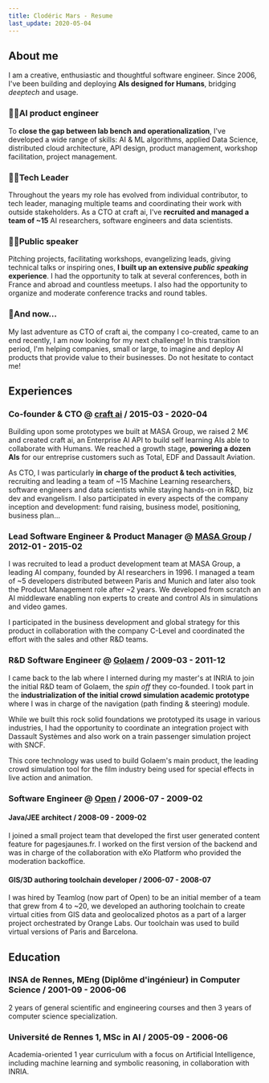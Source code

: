 ```yaml
---
title: Clodéric Mars - Resume
last_update: 2020-05-04
---
```




## About me

I am a creative, enthusiastic and thoughtful software engineer. Since 2006, I've
been building and deploying **AIs designed for Humans**, bridging _deeptech_ and
usage.

### 👷‍♂️AI product engineer

To **close the gap between lab bench and operationalization**, I've developed a
wide range of skills: AI & ML algorithms, applied Data Science, distributed
cloud architecture, API design, product management, workshop facilitation,
project management.

### 👨‍💻Tech Leader

Throughout the years my role has evolved from individual contributor, to tech
leader, managing multiple teams and coordinating their work with outside
stakeholders. As a CTO at craft ai, I've **recruited and managed a team of ~15**
AI researchers, software engineers and data scientists.

### 👨‍🏫Public speaker

Pitching projects, facilitating workshops, evangelizing leads, giving technical
talks or inspiring ones, **I built up an extensive _public speaking_
experience**. I had the opportunity to talk at several conferences, both in
France and abroad and countless meetups. I also had the opportunity to organize
and moderate conference tracks and round tables.

### 🤟And now...

My last adventure as CTO of craft ai, the company I co-created, came to an end
recently, I am now looking for my next challenge! In this transition period, I'm
helping companies, small or large, to imagine and deploy AI products that
provide value to their businesses. Do not hesitate to contact me!

## Experiences

### Co-founder & CTO @ [craft ai](https://www.craft.ai/) / 2015-03 - 2020-04

Building upon some prototypes we built at MASA Group, we raised 2 M€ and created
craft ai, an Enterprise AI API to build self learning AIs able to collaborate
with Humans. We reached a growth stage, **powering a dozen AIs** for our
entreprise customers such as Total, EDF and Dassault Aviation.

As CTO, I was particularly **in charge of the product & tech activities**,
recruiting and leading a team of ~15 Machine Learning researchers, software
engineers and data scientists while staying hands-on in R&D, biz dev and
evangelism. I also participated in every aspects of the company inception and
development: fund raising, business model, positioning, business plan...

### Lead Software Engineer & Product Manager @ [MASA Group](https://masasim.com/) / 2012-01 - 2015-02

I was recruited to lead a product development team at MASA Group, a leading AI
company, founded by AI researchers in 1996. I managed a team of ~5 developers
distributed between Paris and Munich and later also took the Product Management
role after ~2 years. We developed from scratch an AI middleware enabling non
experts to create and control AIs in simulations and video games.

I participated in the business development and global strategy for this product
in collaboration with the company C-Level and coordinated the effort with the
sales and other R&D teams.

### R&D Software Engineer @ [Golaem](http://golaem.com/) / 2009-03 - 2011-12

I came back to the lab where I interned during my master's at INRIA to join the
initial R&D team of Golaem, the _spin off_ they co-founded. I took part in the
**industrialization of the initial crowd simulation academic prototype** where I
was in charge of the navigation (path finding & steering) module.

While we built this rock solid foundations we prototyped its usage in various
industries, I had the opportunity to coordinate an integration project with
Dassault Systèmes and also work on a train passenger simulation project with
SNCF.

This core technology was used to build Golaem's main product, the leading crowd
simulation tool for the film industry being used for special effects in live
action and animation.

### Software Engineer @ [Open](https://www.open.global/fr) / 2006-07 - 2009-02

#### Java/JEE architect / 2008-09 - 2009-02

I joined a small project team that developed the first user generated content
feature for pagesjaunes.fr. I worked on the first version of the backend and was
in charge of the collaboration with eXo Platform who provided the moderation
backoffice.

#### GIS/3D authoring toolchain developer / 2006-07 - 2008-07

I was hired by Teamlog (now part of Open) to be an initial member of a team that
grew from 4 to ~20, we developed an authoring toolchain to create virtual cities
from GIS data and geolocalized photos as a part of a larger project orchestrated
by Orange Labs. Our toolchain was used to build virtual versions of Paris and
Barcelona.

## Education

### INSA de Rennes, MEng (Diplôme d'ingénieur) in Computer Science / 2001-09 - 2006-06

2 years of general scientific and engineering courses and then 3 years of
computer science specialization.

### Université de Rennes 1, MSc in AI / 2005-09 - 2006-06

Academia-oriented 1 year curriculum with a focus on Artificial Intelligence,
including machine learning and symbolic reasoning, in collaboration with INRIA.
